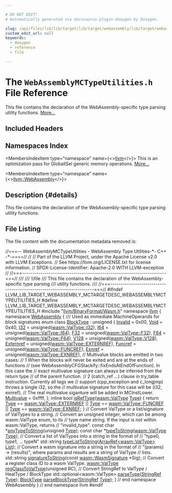 ```yaml
---

# DO NOT EDIT!
# Automatically generated via docusaurus-plugin-doxygen by Doxygen.

slug: /api/files/lib/lib/target/lib/target/webassembly/lib/target/webassembly/mctargetdesc/webassemblymctypeutilities-h
custom_edit_url: null
keywords:
  - doxygen
  - reference
  - file

---
```





# The `WebAssemblyMCTypeUtilities.h` File Reference

<DoxygenPage pluginConfig={pluginConfig}>

This file contains the declaration of the WebAssembly-specific type parsing utility functions. <a href="#details">More...</a>

## Included Headers

<IncludesList>
<IncludesListItem
  filePath="llvm/BinaryFormat/Wasm.h"
  permalink="/docs/api/files/include/include/llvm/include/llvm/binaryformat/wasm-h"
  isLocal="true" />
</IncludesList>

## Namespaces Index

<MembersIndex>

<MembersIndexItem
  type="namespace"
  name={<><a href="/docs/api/namespaces/llvm">llvm</a></>}>
This is an optimization pass for GlobalISel generic memory operations. <a href="/docs/api/namespaces/llvm/#details">More...</a>
</MembersIndexItem>

<MembersIndexItem
  type="namespace"
  name={<><a href="/docs/api/namespaces/llvm/webassembly">llvm::WebAssembly</a></>}>
</MembersIndexItem>

</MembersIndex>

## Description {#details}

This file contains the declaration of the WebAssembly-specific type parsing utility functions.

## File Listing

The file content with the documentation metadata removed is:

<ProgramListing>

<Link id="l00001" /><CodeLine lineNumber="1"><Highlight kind="comment">//===-- WebAssemblyMCTypeUtilities - WebAssembly Type Utilities-&#42;- C++ -&#42;-====//</Highlight><Highlight kind="normal"></Highlight></CodeLine>
<Link id="l00002" /><CodeLine lineNumber="2"><Highlight kind="normal"></Highlight><Highlight kind="comment">//</Highlight><Highlight kind="normal"></Highlight></CodeLine>
<Link id="l00003" /><CodeLine lineNumber="3"><Highlight kind="normal"></Highlight><Highlight kind="comment">// Part of the LLVM Project, under the Apache License v2.0 with LLVM Exceptions.</Highlight><Highlight kind="normal"></Highlight></CodeLine>
<Link id="l00004" /><CodeLine lineNumber="4"><Highlight kind="normal"></Highlight><Highlight kind="comment">// See https://llvm.org/LICENSE.txt for license information.</Highlight><Highlight kind="normal"></Highlight></CodeLine>
<Link id="l00005" /><CodeLine lineNumber="5"><Highlight kind="normal"></Highlight><Highlight kind="comment">// SPDX-License-Identifier: Apache-2.0 WITH LLVM-exception</Highlight><Highlight kind="normal"></Highlight></CodeLine>
<Link id="l00006" /><CodeLine lineNumber="6"><Highlight kind="normal"></Highlight><Highlight kind="comment">//</Highlight><Highlight kind="normal"></Highlight></CodeLine>
<Link id="l00007" /><CodeLine lineNumber="7"><Highlight kind="normal"></Highlight><Highlight kind="comment">//===----------------------------------------------------------------------===//</Highlight><Highlight kind="comment"></Highlight></CodeLine>
<Link id="l00008" /><CodeLine lineNumber="8"><Highlight kind="comment">///</Highlight></CodeLine>
<Link id="l00009" /><CodeLine lineNumber="9"><Highlight kind="comment">/// \\file</Highlight></CodeLine>
<Link id="l00010" /><CodeLine lineNumber="10"><Highlight kind="comment">/// This file contains the declaration of the WebAssembly-specific type parsing</Highlight></CodeLine>
<Link id="l00011" /><CodeLine lineNumber="11"><Highlight kind="comment">/// utility functions.</Highlight></CodeLine>
<Link id="l00012" /><CodeLine lineNumber="12"><Highlight kind="comment">///</Highlight><Highlight kind="normal"></Highlight></CodeLine>
<Link id="l00013" /><CodeLine lineNumber="13"><Highlight kind="normal"></Highlight><Highlight kind="comment">//===----------------------------------------------------------------------===//</Highlight><Highlight kind="normal"></Highlight></CodeLine>
<Link id="l00014" /><CodeLine lineNumber="14"><Highlight kind="normal"></Highlight></CodeLine>
<Link id="l00015" /><CodeLine lineNumber="15"><Highlight kind="normal"></Highlight><Highlight kind="preprocessor">#ifndef LLVM&#95;LIB&#95;TARGET&#95;WEBASSEMBLY&#95;MCTARGETDESC&#95;WEBASSEMBLYMCTYPEUTILITIES&#95;H</Highlight><Highlight kind="normal"></Highlight></CodeLine>
<Link id="l00016" /><CodeLine lineNumber="16"><Highlight kind="normal"></Highlight><Highlight kind="preprocessor">#define LLVM&#95;LIB&#95;TARGET&#95;WEBASSEMBLY&#95;MCTARGETDESC&#95;WEBASSEMBLYMCTYPEUTILITIES&#95;H</Highlight><Highlight kind="normal"></Highlight></CodeLine>
<Link id="l00017" /><CodeLine lineNumber="17"><Highlight kind="normal"></Highlight></CodeLine>
<Link id="l00018" /><CodeLine lineNumber="18"><Highlight kind="normal"></Highlight><Highlight kind="preprocessor">#include &quot;<a href="/docs/api/files/include/include/llvm/include/llvm/binaryformat/wasm-h">llvm/BinaryFormat/Wasm.h</a>&quot;</Highlight><Highlight kind="normal"></Highlight></CodeLine>
<Link id="l00019" /><CodeLine lineNumber="19"><Highlight kind="normal"></Highlight></CodeLine>
<Link id="l00020" /><CodeLine lineNumber="20"><Highlight kind="normal"></Highlight><Highlight kind="keyword">namespace </Highlight><Highlight kind="normal"><a href="/docs/api/namespaces/llvm">llvm</a> &#123;</Highlight></CodeLine>
<Link id="l00021" /><CodeLine lineNumber="21"><Highlight kind="normal"></Highlight></CodeLine>
<Link id="l00022" /><CodeLine lineNumber="22"><Highlight kind="normal"></Highlight><Highlight kind="keyword">namespace </Highlight><Highlight kind="normal"><a href="/docs/api/namespaces/llvm/webassembly">WebAssembly</a> &#123;</Highlight></CodeLine>
<Link id="l00023" /><CodeLine lineNumber="23"><Highlight kind="normal"></Highlight><Highlight kind="comment"></Highlight></CodeLine>
<Link id="l00024" /><CodeLine lineNumber="24"><Highlight kind="comment">/// Used as immediate MachineOperands for block signatures</Highlight><Highlight kind="normal"></Highlight></CodeLine>
<Link id="l00025" /><CodeLine lineNumber="25" lineLink="/docs/api/namespaces/llvm/webassembly/#a9ebf832762357f1668dbc7fd07668de4"><Highlight kind="normal"></Highlight><Highlight kind="keyword">enum class</Highlight><Highlight kind="normal"> <a href="/docs/api/namespaces/llvm/webassembly/#a9ebf832762357f1668dbc7fd07668de4">BlockType</a> : </Highlight><Highlight kind="keywordtype">unsigned</Highlight><Highlight kind="normal"> &#123;</Highlight></CodeLine>
<Link id="l00026" /><CodeLine lineNumber="26" lineLink="/docs/api/namespaces/llvm/webassembly/#a9ebf832762357f1668dbc7fd07668de4a4bbb8f967da6d1a610596d7257179c2b"><Highlight kind="normal">  <a href="/docs/api/namespaces/llvm/webassembly/#a9ebf832762357f1668dbc7fd07668de4a4bbb8f967da6d1a610596d7257179c2b">Invalid</a> = 0x00,</Highlight></CodeLine>
<Link id="l00027" /><CodeLine lineNumber="27" lineLink="/docs/api/namespaces/llvm/webassembly/#a9ebf832762357f1668dbc7fd07668de4a81ceb48a978444906d80119200aa358d"><Highlight kind="normal">  <a href="/docs/api/namespaces/llvm/webassembly/#a9ebf832762357f1668dbc7fd07668de4a81ceb48a978444906d80119200aa358d">Void</a> = 0x40,</Highlight></CodeLine>
<Link id="l00028" /><CodeLine lineNumber="28" lineLink="/docs/api/namespaces/llvm/webassembly/#a9ebf832762357f1668dbc7fd07668de4ad878ea6016bfe01729548bf442de5a8b"><Highlight kind="normal">  <a href="/docs/api/namespaces/llvm/webassembly/#a9ebf832762357f1668dbc7fd07668de4ad878ea6016bfe01729548bf442de5a8b">I32</a> = unsigned(<a href="/docs/api/namespaces/llvm/wasm/#a0ef8084534e2fa2859faac16914a7ff8ad878ea6016bfe01729548bf442de5a8b">wasm::ValType::I32</a>),</Highlight></CodeLine>
<Link id="l00029" /><CodeLine lineNumber="29" lineLink="/docs/api/namespaces/llvm/webassembly/#a9ebf832762357f1668dbc7fd07668de4ae7e62f6928f76df671b5a0379793fab6"><Highlight kind="normal">  <a href="/docs/api/namespaces/llvm/webassembly/#a9ebf832762357f1668dbc7fd07668de4ae7e62f6928f76df671b5a0379793fab6">I64</a> = unsigned(<a href="/docs/api/namespaces/llvm/wasm/#a0ef8084534e2fa2859faac16914a7ff8ae7e62f6928f76df671b5a0379793fab6">wasm::ValType::I64</a>),</Highlight></CodeLine>
<Link id="l00030" /><CodeLine lineNumber="30" lineLink="/docs/api/namespaces/llvm/webassembly/#a9ebf832762357f1668dbc7fd07668de4a44ad4ef5a76e6aa6fb3e3fa079a54fda"><Highlight kind="normal">  <a href="/docs/api/namespaces/llvm/webassembly/#a9ebf832762357f1668dbc7fd07668de4a44ad4ef5a76e6aa6fb3e3fa079a54fda">F32</a> = unsigned(<a href="/docs/api/namespaces/llvm/wasm/#a0ef8084534e2fa2859faac16914a7ff8a44ad4ef5a76e6aa6fb3e3fa079a54fda">wasm::ValType::F32</a>),</Highlight></CodeLine>
<Link id="l00031" /><CodeLine lineNumber="31" lineLink="/docs/api/namespaces/llvm/webassembly/#a9ebf832762357f1668dbc7fd07668de4a1ad5f6f3069070ec4cbbdc94d5e61e0e"><Highlight kind="normal">  <a href="/docs/api/namespaces/llvm/webassembly/#a9ebf832762357f1668dbc7fd07668de4a1ad5f6f3069070ec4cbbdc94d5e61e0e">F64</a> = unsigned(<a href="/docs/api/namespaces/llvm/wasm/#a0ef8084534e2fa2859faac16914a7ff8a1ad5f6f3069070ec4cbbdc94d5e61e0e">wasm::ValType::F64</a>),</Highlight></CodeLine>
<Link id="l00032" /><CodeLine lineNumber="32" lineLink="/docs/api/namespaces/llvm/webassembly/#a9ebf832762357f1668dbc7fd07668de4ac6e36782efab8dde234ebf42882bcd55"><Highlight kind="normal">  <a href="/docs/api/namespaces/llvm/webassembly/#a9ebf832762357f1668dbc7fd07668de4ac6e36782efab8dde234ebf42882bcd55">V128</a> = unsigned(<a href="/docs/api/namespaces/llvm/wasm/#a0ef8084534e2fa2859faac16914a7ff8ac6e36782efab8dde234ebf42882bcd55">wasm::ValType::V128</a>),</Highlight></CodeLine>
<Link id="l00033" /><CodeLine lineNumber="33" lineLink="/docs/api/namespaces/llvm/webassembly/#a9ebf832762357f1668dbc7fd07668de4acfebcdb871bec28e8e49332e4c71c578"><Highlight kind="normal">  <a href="/docs/api/namespaces/llvm/webassembly/#a9ebf832762357f1668dbc7fd07668de4acfebcdb871bec28e8e49332e4c71c578">Externref</a> = unsigned(<a href="/docs/api/namespaces/llvm/wasm/#a0ef8084534e2fa2859faac16914a7ff8a4940799cc4a5c058f96344ec55c38f51">wasm::ValType::EXTERNREF</a>),</Highlight></CodeLine>
<Link id="l00034" /><CodeLine lineNumber="34" lineLink="/docs/api/namespaces/llvm/webassembly/#a9ebf832762357f1668dbc7fd07668de4a2d7df65515abbb3ea6189c510ecbaaac"><Highlight kind="normal">  <a href="/docs/api/namespaces/llvm/webassembly/#a9ebf832762357f1668dbc7fd07668de4a2d7df65515abbb3ea6189c510ecbaaac">Funcref</a> = unsigned(<a href="/docs/api/namespaces/llvm/wasm/#a0ef8084534e2fa2859faac16914a7ff8a56830bd472296f98c7672a39085926ae">wasm::ValType::FUNCREF</a>),</Highlight></CodeLine>
<Link id="l00035" /><CodeLine lineNumber="35" lineLink="/docs/api/namespaces/llvm/webassembly/#a9ebf832762357f1668dbc7fd07668de4a81eac01ea412ff384d2b5cb3cc8ebc0a"><Highlight kind="normal">  <a href="/docs/api/namespaces/llvm/webassembly/#a9ebf832762357f1668dbc7fd07668de4a81eac01ea412ff384d2b5cb3cc8ebc0a">Exnref</a> = unsigned(<a href="/docs/api/namespaces/llvm/wasm/#a0ef8084534e2fa2859faac16914a7ff8a429e2e7f86760397481df696c53a6bb3">wasm::ValType::EXNREF</a>),</Highlight></CodeLine>
<Link id="l00036" /><CodeLine lineNumber="36"><Highlight kind="normal">  </Highlight><Highlight kind="comment">// Multivalue blocks are emitted in two cases:</Highlight><Highlight kind="normal"></Highlight></CodeLine>
<Link id="l00037" /><CodeLine lineNumber="37"><Highlight kind="normal">  </Highlight><Highlight kind="comment">// 1 When the blocks will never be exited and are at the ends of functions</Highlight><Highlight kind="normal"></Highlight></CodeLine>
<Link id="l00038" /><CodeLine lineNumber="38"><Highlight kind="normal">  </Highlight><Highlight kind="comment">//    (see WebAssemblyCFGStackify::fixEndsAtEndOfFunction). In this case the</Highlight><Highlight kind="normal"></Highlight></CodeLine>
<Link id="l00039" /><CodeLine lineNumber="39"><Highlight kind="normal">  </Highlight><Highlight kind="comment">//    exact multivalue signature can always be inferred from the return type</Highlight><Highlight kind="normal"></Highlight></CodeLine>
<Link id="l00040" /><CodeLine lineNumber="40"><Highlight kind="normal">  </Highlight><Highlight kind="comment">//    of the parent function.</Highlight><Highlight kind="normal"></Highlight></CodeLine>
<Link id="l00041" /><CodeLine lineNumber="41"><Highlight kind="normal">  </Highlight><Highlight kind="comment">// 2 (catch&#95;ref ...) clause in try&#95;table instruction. Currently all tags we</Highlight><Highlight kind="normal"></Highlight></CodeLine>
<Link id="l00042" /><CodeLine lineNumber="42"><Highlight kind="normal">  </Highlight><Highlight kind="comment">//    support (cpp&#95;exception and c&#95;longjmp) throws a single i32, so the</Highlight><Highlight kind="normal"></Highlight></CodeLine>
<Link id="l00043" /><CodeLine lineNumber="43"><Highlight kind="normal">  </Highlight><Highlight kind="comment">//    multivalue signature for this case will be (i32, exnref).</Highlight><Highlight kind="normal"></Highlight></CodeLine>
<Link id="l00044" /><CodeLine lineNumber="44"><Highlight kind="normal">  </Highlight><Highlight kind="comment">// The real multivalue siganture will be added in MCInstLower.</Highlight><Highlight kind="normal"></Highlight></CodeLine>
<Link id="l00045" /><CodeLine lineNumber="45" lineLink="/docs/api/namespaces/llvm/webassembly/#a9ebf832762357f1668dbc7fd07668de4a934729080de1f9b454fd9776c7711c82"><Highlight kind="normal">  <a href="/docs/api/namespaces/llvm/webassembly/#a9ebf832762357f1668dbc7fd07668de4a934729080de1f9b454fd9776c7711c82">Multivalue</a> = 0xffff,</Highlight></CodeLine>
<Link id="l00046" /><CodeLine lineNumber="46"><Highlight kind="normal">&#125;;</Highlight></CodeLine>
<Link id="l00047" /><CodeLine lineNumber="47"><Highlight kind="normal"></Highlight></CodeLine>
<Link id="l00048" /><CodeLine lineNumber="48" lineLink="/docs/api/namespaces/llvm/webassembly/#a67cf3dad6e6b882d8cbf39de2ded9558"><Highlight kind="normal"></Highlight><Highlight kind="keyword">inline</Highlight><Highlight kind="normal"> </Highlight><Highlight kind="keywordtype">bool</Highlight><Highlight kind="normal"> <a href="/docs/api/namespaces/llvm/webassembly/#a67cf3dad6e6b882d8cbf39de2ded9558">isRefType</a>(<a href="/docs/api/namespaces/llvm/wasm/#a0ef8084534e2fa2859faac16914a7ff8">wasm::ValType</a> <a href="/docs/api/classes/llvm/type">Type</a>) &#123;</Highlight></CodeLine>
<Link id="l00049" /><CodeLine lineNumber="49"><Highlight kind="normal">  </Highlight><Highlight kind="keywordflow">return</Highlight><Highlight kind="normal"> <a href="/docs/api/classes/llvm/type">Type</a> == <a href="/docs/api/namespaces/llvm/wasm/#a0ef8084534e2fa2859faac16914a7ff8a4940799cc4a5c058f96344ec55c38f51">wasm::ValType::EXTERNREF</a> || <a href="/docs/api/classes/llvm/type">Type</a> == <a href="/docs/api/namespaces/llvm/wasm/#a0ef8084534e2fa2859faac16914a7ff8a56830bd472296f98c7672a39085926ae">wasm::ValType::FUNCREF</a> ||</Highlight></CodeLine>
<Link id="l00050" /><CodeLine lineNumber="50"><Highlight kind="normal">         <a href="/docs/api/classes/llvm/type">Type</a> == <a href="/docs/api/namespaces/llvm/wasm/#a0ef8084534e2fa2859faac16914a7ff8a429e2e7f86760397481df696c53a6bb3">wasm::ValType::EXNREF</a>;</Highlight></CodeLine>
<Link id="l00051" /><CodeLine lineNumber="51"><Highlight kind="normal">&#125;</Highlight></CodeLine>
<Link id="l00052" /><CodeLine lineNumber="52"><Highlight kind="normal"></Highlight></CodeLine>
<Link id="l00053" /><CodeLine lineNumber="53"><Highlight kind="normal"></Highlight><Highlight kind="comment">// Convert ValType or a list/signature of ValTypes to a string.</Highlight><Highlight kind="normal"></Highlight></CodeLine>
<Link id="l00054" /><CodeLine lineNumber="54"><Highlight kind="normal"></Highlight></CodeLine>
<Link id="l00055" /><CodeLine lineNumber="55"><Highlight kind="normal"></Highlight><Highlight kind="comment">// Convert an unsigned integer, which can be among wasm::ValType enum, to its</Highlight><Highlight kind="normal"></Highlight></CodeLine>
<Link id="l00056" /><CodeLine lineNumber="56"><Highlight kind="normal"></Highlight><Highlight kind="comment">// type name string. If the input is not within wasm::ValType, returns</Highlight><Highlight kind="normal"></Highlight></CodeLine>
<Link id="l00057" /><CodeLine lineNumber="57"><Highlight kind="normal"></Highlight><Highlight kind="comment">// &quot;invalid&#95;type&quot;.</Highlight><Highlight kind="normal"></Highlight></CodeLine>
<Link id="l00058" /><CodeLine lineNumber="58"><Highlight kind="normal"></Highlight><Highlight kind="keyword">const</Highlight><Highlight kind="normal"> </Highlight><Highlight kind="keywordtype">char</Highlight><Highlight kind="normal"> &#42;<a href="/docs/api/namespaces/llvm/webassembly/#ac4634f1f44bd5719bcbc73540b0e23e5">anyTypeToString</a>(</Highlight><Highlight kind="keywordtype">unsigned</Highlight><Highlight kind="normal"> <a href="/docs/api/classes/llvm/type">Type</a>);</Highlight></CodeLine>
<Link id="l00059" /><CodeLine lineNumber="59"><Highlight kind="normal"></Highlight><Highlight kind="keyword">const</Highlight><Highlight kind="normal"> </Highlight><Highlight kind="keywordtype">char</Highlight><Highlight kind="normal"> &#42;<a href="/docs/api/namespaces/llvm/webassembly/#a11bf36ed68b39005def2a7105a789863">typeToString</a>(<a href="/docs/api/namespaces/llvm/wasm/#a0ef8084534e2fa2859faac16914a7ff8">wasm::ValType</a> <a href="/docs/api/classes/llvm/type">Type</a>);</Highlight></CodeLine>
<Link id="l00060" /><CodeLine lineNumber="60"><Highlight kind="normal"></Highlight><Highlight kind="comment">// Convert a list of ValTypes into a string in the format of</Highlight><Highlight kind="normal"></Highlight></CodeLine>
<Link id="l00061" /><CodeLine lineNumber="61"><Highlight kind="normal"></Highlight><Highlight kind="comment">// &quot;type0, type1, ... typeN&quot;</Highlight><Highlight kind="normal"></Highlight></CodeLine>
<Link id="l00062" /><CodeLine lineNumber="62"><Highlight kind="normal">std::string <a href="/docs/api/namespaces/llvm/webassembly/#ace38cf69cdffc766897324c5c07e6007">typeListToString</a>(<a href="/docs/api/classes/llvm/arrayref">ArrayRef&lt;wasm::ValType&gt;</a> <a href="/docs/api/namespaces/llvm/#acefe92adee8725ad904c7c43649790e8a4ee29ca12c7d126654bd0e5275de6135">List</a>);</Highlight></CodeLine>
<Link id="l00063" /><CodeLine lineNumber="63"><Highlight kind="normal"></Highlight><Highlight kind="comment">// Convert a wasm signature into a string in the format of</Highlight><Highlight kind="normal"></Highlight></CodeLine>
<Link id="l00064" /><CodeLine lineNumber="64"><Highlight kind="normal"></Highlight><Highlight kind="comment">// &quot;(params) -&gt; (results)&quot;, where params and results are a string of ValType</Highlight><Highlight kind="normal"></Highlight></CodeLine>
<Link id="l00065" /><CodeLine lineNumber="65"><Highlight kind="normal"></Highlight><Highlight kind="comment">// lists.</Highlight><Highlight kind="normal"></Highlight></CodeLine>
<Link id="l00066" /><CodeLine lineNumber="66"><Highlight kind="normal">std::string <a href="/docs/api/namespaces/llvm/webassembly/#ab777621cd8cd052180667366c7191456">signatureToString</a>(</Highlight><Highlight kind="keyword">const</Highlight><Highlight kind="normal"> <a href="/docs/api/structs/llvm/wasm/wasmsignature">wasm::WasmSignature</a> &#42;Sig);</Highlight></CodeLine>
<Link id="l00067" /><CodeLine lineNumber="67"><Highlight kind="normal"></Highlight></CodeLine>
<Link id="l00068" /><CodeLine lineNumber="68"><Highlight kind="normal"></Highlight><Highlight kind="comment">// Convert a register class ID to a wasm ValType.</Highlight><Highlight kind="normal"></Highlight></CodeLine>
<Link id="l00069" /><CodeLine lineNumber="69"><Highlight kind="normal"><a href="/docs/api/namespaces/llvm/wasm/#a0ef8084534e2fa2859faac16914a7ff8">wasm::ValType</a> <a href="/docs/api/namespaces/llvm/webassembly/#a3af26fa5743569531580fe2e12eb594d">regClassToValType</a>(</Highlight><Highlight kind="keywordtype">unsigned</Highlight><Highlight kind="normal"> RC);</Highlight></CodeLine>
<Link id="l00070" /><CodeLine lineNumber="70"><Highlight kind="normal"></Highlight></CodeLine>
<Link id="l00071" /><CodeLine lineNumber="71"><Highlight kind="normal"></Highlight><Highlight kind="comment">// Convert StringRef to ValType / HealType / BlockType</Highlight><Highlight kind="normal"></Highlight></CodeLine>
<Link id="l00072" /><CodeLine lineNumber="72"><Highlight kind="normal"></Highlight></CodeLine>
<Link id="l00073" /><CodeLine lineNumber="73"><Highlight kind="normal">std::optional&lt;wasm::ValType&gt; <a href="/docs/api/namespaces/llvm/webassembly/#ae55eace303da656ab895760ed2f6da26">parseType</a>(<a href="/docs/api/classes/llvm/stringref">StringRef</a> <a href="/docs/api/classes/llvm/type">Type</a>);</Highlight></CodeLine>
<Link id="l00074" /><CodeLine lineNumber="74"><Highlight kind="normal"><a href="/docs/api/namespaces/llvm/webassembly/#a9ebf832762357f1668dbc7fd07668de4">BlockType</a> <a href="/docs/api/namespaces/llvm/webassembly/#a36696bf11093560ddae04b19b3e6857a">parseBlockType</a>(<a href="/docs/api/classes/llvm/stringref">StringRef</a> <a href="/docs/api/classes/llvm/type">Type</a>);</Highlight></CodeLine>
<Link id="l00075" /><CodeLine lineNumber="75"><Highlight kind="normal"></Highlight></CodeLine>
<Link id="l00076" /><CodeLine lineNumber="76"><Highlight kind="normal">&#125; </Highlight><Highlight kind="comment">// end namespace WebAssembly</Highlight><Highlight kind="normal"></Highlight></CodeLine>
<Link id="l00077" /><CodeLine lineNumber="77"><Highlight kind="normal">&#125; </Highlight><Highlight kind="comment">// end namespace llvm</Highlight><Highlight kind="normal"></Highlight></CodeLine>
<Link id="l00078" /><CodeLine lineNumber="78"><Highlight kind="normal"></Highlight></CodeLine>
<Link id="l00079" /><CodeLine lineNumber="79"><Highlight kind="normal"></Highlight><Highlight kind="preprocessor">#endif</Highlight></CodeLine>

</ProgramListing>

</DoxygenPage>
